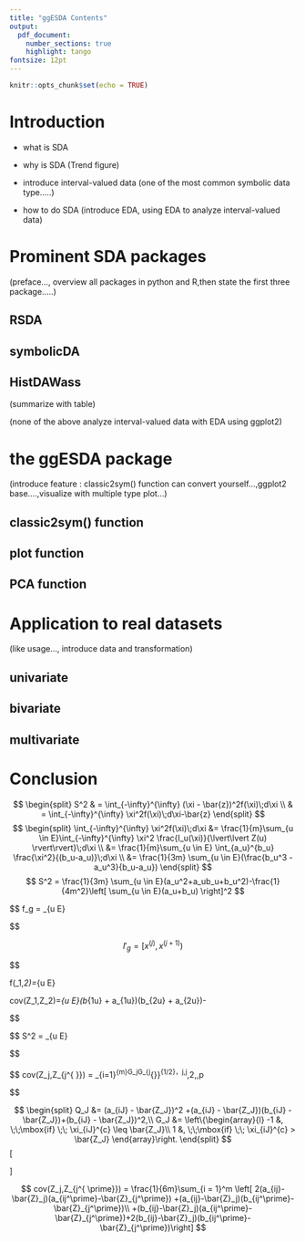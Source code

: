 ```yaml
---
title: "ggESDA Contents"
output:  
  pdf_document:
    number_sections: true
    highlight: tango
fontsize: 12pt 
---
```


```r
knitr::opts_chunk$set(echo = TRUE)
```

# Introduction

* what is SDA

* why is SDA (Trend figure)

* introduce interval-valued data (one of the most common
symbolic data type.....)

* how to do SDA (introduce EDA, using EDA to analyze interval-valued data)

# Prominent SDA packages

(preface..., overview all packages in python and R,then state the first three package.....)

## RSDA

## symbolicDA

## HistDAWass

(summarize with table)

(none of the above analyze interval-valued data with EDA using ggplot2)

# the ggESDA package

(introduce feature : classic2sym() function can convert yourself...,ggplot2 base....,visualize with multiple type plot...)

## classic2sym() function

## plot function

## PCA function

# Application to real datasets

(like usage..., introduce data and transformation)

## univariate

## bivariate

## multivariate


# Conclusion




$$
\begin{split}
S^2 & = \int_{-\infty}^{\infty} (\xi - \bar{z})^2f(\xi)\;d\xi \\
 & = \int_{-\infty}^{\infty} \xi^2f(\xi)\;d\xi-\bar{z}
\end{split}
$$
$$
\begin{split}
\int_{-\infty}^{\infty} \xi^2f(\xi)\;d\xi &= \frac{1}{m}\sum_{u \in E}\int_{-\infty}^{\infty} \xi^2 \frac{I_u(\xi)}{\lvert\lvert Z(u) \rvert\rvert}\;d\xi \\
&= \frac{1}{m}\sum_{u \in E} \int_{a_u}^{b_u} \frac{\xi^2}{(b_u-a_u)}\;d\xi \\
&= \frac{1}{3m} \sum_{u \in E}(\frac{b_u^3 - a_u^3}{b_u-a_u})
\end{split}
$$
$$
S^2 = \frac{1}{3m} \sum_{u \in E}(a_u^2+a_ub_u+b_u^2)-\frac{1}{4m^2}\left[ \sum_{u \in E}(a_u+b_u) \right]^2
$$

$$
f_g = \sum_{u \in E}\frac{\lvert\lvert Z(u) \cap I_g \rvert\rvert}{\lvert\lvert Z(u) \rvert\rvert}

$$

$$
I'_g = [x^{(j)},x^{(j+1)})
$$


$$

f(\xi_1,\xi_2)=\frac{1}{m}\sum_{u \in E}\frac{I_u(\xi_1,\xi_2)}{\| Z(u) \|}


$$
$$
cov(Z_1,Z_2)=\frac{1}{4m}\sum_{u \in E}(b_{1u} + a_{1u})(b_{2u} + a_{2u})-\frac{1}{4m^2}\left[ \sum_{u \in E}(b_{1u} + a_{1u}) \right]\left[ \sum_{u \in E}(b_{2u} + a_{2u}) \right]

$$




$$
S^2 = \frac{1}{3m}\sum_{u \in E}\left[  (a_u-\bar{Z})^2 +(a_u-\bar{Z})(b_u-\bar{Z})+(b_u-\bar{Z})^2 \right]


$$

$$
cov(Z_j,Z_{j^{ \prime}}) = \frac{1}{3m}\sum_{i=1}^{m}G_jG_{j^{\prime}}\left[ Q_jQ_{j^\prime} \right]^{1/2}，j,j^\prime=1,2,\cdots,p

$$

$$
\begin{split}
Q_J &= (a_{iJ} - \bar{Z_J})^2 +(a_{iJ} - \bar{Z_J})(b_{iJ} - \bar{Z_J})+(b_{iJ} - \bar{Z_J})^2,\\
G_J &= \left\{\begin{array}{l}
          -1 &, \;\;\mbox{if} \;\; \xi_{iJ}^{c} \leq \bar{Z_J}\\
           1 &,  \;\;\mbox{if} \;\;  \xi_{iJ}^{c} > \bar{Z_J}
        \end{array}\right.
\end{split}
$$
\[
\begin{split}
Q_J &= (a_{iJ} - \bar{Z_J})^2 +(a_{iJ} - \bar{Z_J})(b_{iJ} - \bar{Z_J})+(b_{iJ} - \bar{Z_J})^2,\\
G_J &= \left\{\begin{array}{l}
          \begin{split}
          -1 &, \;\;\mbox{if} \;\; \xi_{iJ}^{c} \leq \bar{Z_J}\\
           1 &,  \;\;\mbox{if} \;\;  \xi_{iJ}^{c} > \bar{Z_J}
           \end{split}
        \end{array}\right.
\end{split}
\]


$$
cov(Z_j,Z_{j^{ \prime}}) = \frac{1}{6m}\sum_{i = 1}^m \left[ 2(a_{ij}-\bar{Z}_j)(a_{ij^\prime}-\bar{Z}_{j^\prime}) +(a_{ij}-\bar{Z}_j)(b_{ij^\prime}-\bar{Z}_{j^\prime})\\
+(b_{ij}-\bar{Z}_j)(a_{ij^\prime}-\bar{Z}_{j^\prime})+2(b_{ij}-\bar{Z}_j)(b_{ij^\prime}-\bar{Z}_{j^\prime})\right]
$$






